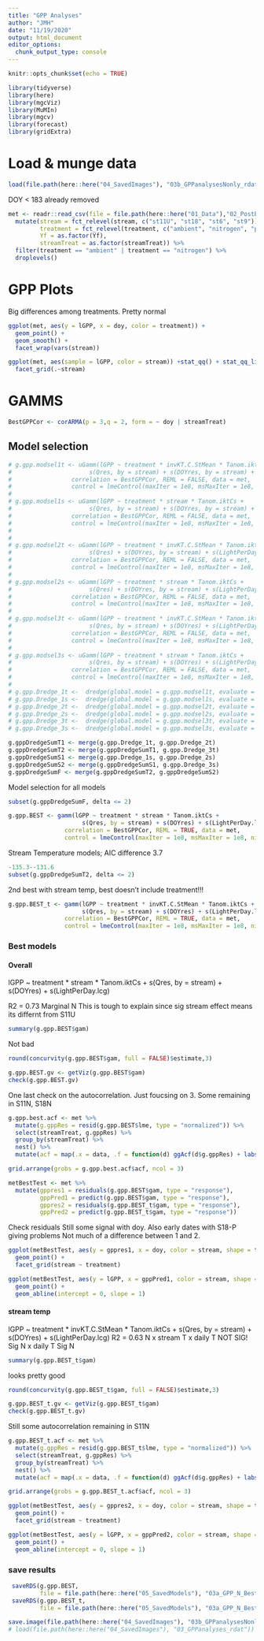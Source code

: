 ```yaml
---
title: "GPP Analyses"
author: "JMH"
date: "11/19/2020"
output: html_document
editor_options: 
  chunk_output_type: console
---
```


```r
knitr::opts_chunk$set(echo = TRUE)
```

```r
library(tidyverse)
library(here)
library(mgcViz)
library(MuMIn)
library(mgcv)
library(forecast)
library(gridExtra)
```

# Load & munge data
```r
load(file.path(here::here("04_SavedImages"), "03b_GPPanalysesNonly_rdat"))
```


DOY < 183 already removed
```r
met <- readr::read_csv(file = file.path(here::here("01_Data"),"02_PostERmet.csv")) %>% 
  mutate(stream = fct_relevel(stream, c("st11U", "st18", "st6", "st9")),
         treatment = fct_relevel(treatment, c("ambient", "nitrogen", "phosphorus")),
         Yf = as.factor(Yf),
         streamTreat = as.factor(streamTreat)) %>% 
  filter(treatment == "ambient" | treatment == "nitrogen") %>% 
  droplevels()
```

# GPP Plots
Big differences among treatments. Pretty normal
```r
ggplot(met, aes(y = lGPP, x = doy, color = treatment)) +
  geom_point() +
  geom_smooth() +
  facet_wrap(vars(stream))
```

```r
ggplot(met, aes(sample = lGPP, color = stream)) +stat_qq() + stat_qq_line() +
  facet_grid(.~stream)
```

# GAMMS


```r
BestGPPCor <- corARMA(p = 3,q = 2, form = ~ doy | streamTreat)
```



## Model selection
```r
# g.gpp.modsel1t <- uGamm(lGPP ~ treatment * invKT.C.StMean * Tanom.iktCs +
#                      s(Qres, by = stream) + s(DOYres, by = stream) + s(LightPerDay.lcg),
#                 correlation = BestGPPCor, REML = FALSE, data = met,
#                 control = lmeControl(maxIter = 1e8, msMaxIter = 1e8, niterEM = 1000), class = "gamm")
# 
# g.gpp.modsel1s <- uGamm(lGPP ~ treatment * stream * Tanom.iktCs +
#                      s(Qres, by = stream) + s(DOYres, by = stream) + s(LightPerDay.lcg),
#                 correlation = BestGPPCor, REML = FALSE, data = met,
#                 control = lmeControl(maxIter = 1e8, msMaxIter = 1e8, niterEM = 1000), class = "gamm")
# 
# 
# g.gpp.modsel2t <- uGamm(lGPP ~ treatment * invKT.C.StMean * Tanom.iktCs +
#                      s(Qres) + s(DOYres, by = stream) + s(LightPerDay.lcg),
#                 correlation = BestGPPCor, REML = FALSE, data = met,
#                 control = lmeControl(maxIter = 1e8, msMaxIter = 1e8, niterEM = 1000), class = "gamm")
# 
# g.gpp.modsel2s <- uGamm(lGPP ~ treatment * stream * Tanom.iktCs +
#                      s(Qres) + s(DOYres, by = stream) + s(LightPerDay.lcg),
#                 correlation = BestGPPCor, REML = FALSE, data = met,
#                 control = lmeControl(maxIter = 1e8, msMaxIter = 1e8, niterEM = 1000), class = "gamm")
# 
# g.gpp.modsel3t <- uGamm(lGPP ~ treatment * invKT.C.StMean * Tanom.iktCs +
#                      s(Qres, by = stream) + s(DOYres) + s(LightPerDay.lcg),
#                 correlation = BestGPPCor, REML = FALSE, data = met,
#                 control = lmeControl(maxIter = 1e8, msMaxIter = 1e8, niterEM = 1000), class = "gamm")
# 
# g.gpp.modsel3s <- uGamm(lGPP ~ treatment * stream * Tanom.iktCs +
#                      s(Qres, by = stream) + s(DOYres) + s(LightPerDay.lcg),
#                 correlation = BestGPPCor, REML = FALSE, data = met,
#                 control = lmeControl(maxIter = 1e8, msMaxIter = 1e8, niterEM = 1000), class = "gamm")
# 
# g.gpp.Dredge_1t <-  dredge(global.model = g.gpp.modsel1t, evaluate = TRUE, rank = AIC)
# g.gpp.Dredge_1s <-  dredge(global.model = g.gpp.modsel1s, evaluate = TRUE, rank = AIC)
# g.gpp.Dredge_2t <-  dredge(global.model = g.gpp.modsel2t, evaluate = TRUE, rank = AIC)
# g.gpp.Dredge_2s <-  dredge(global.model = g.gpp.modsel2s, evaluate = TRUE, rank = AIC)
# g.gpp.Dredge_3t <-  dredge(global.model = g.gpp.modsel3t, evaluate = TRUE, rank = AIC)
# g.gpp.Dredge_3s <-  dredge(global.model = g.gpp.modsel3s, evaluate = TRUE, rank = AIC)
```


```r
g.gppDredgeSumT1 <- merge(g.gpp.Dredge_1t, g.gpp.Dredge_2t)
g.gppDredgeSumT2 <- merge(g.gppDredgeSumT1, g.gpp.Dredge_3t)
g.gppDredgeSumS1 <- merge(g.gpp.Dredge_1s, g.gpp.Dredge_2s)
g.gppDredgeSumS2 <- merge(g.gppDredgeSumS1, g.gpp.Dredge_3s)
g.gppDredgeSumF <- merge(g.gppDredgeSumT2, g.gppDredgeSumS2)
```

Model selection for all models
```r
subset(g.gppDredgeSumF, delta <= 2)
```

```r
g.gpp.BEST <- gamm(lGPP ~ treatment * stream * Tanom.iktCs + 
                     s(Qres, by = stream) + s(DOYres) + s(LightPerDay.lcg),
                correlation = BestGPPCor, REML = TRUE, data = met,
                control = lmeControl(maxIter = 1e8, msMaxIter = 1e8, niterEM = 1000))
```

Stream Temperature models; AIC difference 3.7
```r
-135.3--131.6
subset(g.gppDredgeSumT2, delta <= 2)
```

2nd best with stream temp, best doesn't include treatment!!!
```r
g.gpp.BEST_t <- gamm(lGPP ~ treatment * invKT.C.StMean * Tanom.iktCs +
                     s(Qres, by = stream) + s(DOYres) + s(LightPerDay.lcg),
                correlation = BestGPPCor, REML = TRUE, data = met,
                control = lmeControl(maxIter = 1e8, msMaxIter = 1e8, niterEM = 1000))
```

### Best models
#### Overall
 
lGPP ~ treatment * stream * Tanom.iktCs + s(Qres, by = stream) + 
    s(DOYres) + s(LightPerDay.lcg)

R2 = 0.73
Marginal N
This is tough to explain since sig stream effect means its differnt from S11U

```r
summary(g.gpp.BEST$gam)
```

Not bad
```r
round(concurvity(g.gpp.BEST$gam, full = FALSE)$estimate,3)
```

```r
g.gpp.BEST.gv <- getViz(g.gpp.BEST$gam)
check(g.gpp.BEST.gv)
```



One last check on the autocorrelation. Just foucsing on 3. Some remaining in S11N, S18N

```r
g.gpp.best.acf <- met %>%
  mutate(g.gppRes = resid(g.gpp.BEST$lme, type = "normalized")) %>%
  select(streamTreat, g.gppRes) %>%
  group_by(streamTreat) %>%
  nest() %>%
  mutate(acf = map(.x = data, .f = function(d) ggAcf(d$g.gppRes) + labs(title = streamTreat)))
```

```r
grid.arrange(grobs = g.gpp.best.acf$acf, ncol = 3)
```


```r
metBestTest <- met %>% 
  mutate(gppres1 = residuals(g.gpp.BEST$gam, type = "response"),
         gppPred1 = predict(g.gpp.BEST$gam, type = "response"),
         gppres2 = residuals(g.gpp.BEST_t$gam, type = "response"),
         gppPred2 = predict(g.gpp.BEST_t$gam, type = "response"))
```


 Check residuals
Still some signal with doy. Also early dates with S18-P giving problems
Not much of a difference between 1 and 2.
```r
ggplot(metBestTest, aes(y = gppres1, x = doy, color = stream, shape = treatment)) +
  geom_point() +
  facet_grid(stream ~ treatment) 
```

```r
ggplot(metBestTest, aes(y = lGPP, x = gppPred1, color = stream, shape = treatment)) +
  geom_point() +
  geom_abline(intercept = 0, slope = 1)
```


#### stream temp


lGPP ~ treatment * invKT.C.StMean * Tanom.iktCs + s(Qres, by = stream) + 
    s(DOYres) + s(LightPerDay.lcg)
R2 = 0.63
N x stream T x daily T NOT SIG!
Sig N x daily T
Sig N
```r
summary(g.gpp.BEST_t$gam)
```

looks pretty good
```r
round(concurvity(g.gpp.BEST_t$gam, full = FALSE)$estimate,3)
```

```r
g.gpp.BEST_t.gv <- getViz(g.gpp.BEST_t$gam)
check(g.gpp.BEST_t.gv)
```

Still some autocorrelation remaining in S11N
```r
g.gpp.BEST_t.acf <- met %>% 
  mutate(g.gppRes = resid(g.gpp.BEST_t$lme, type = "normalized")) %>% 
  select(streamTreat, g.gppRes) %>% 
  group_by(streamTreat) %>% 
  nest() %>% 
  mutate(acf = map(.x = data, .f = function(d) ggAcf(d$g.gppRes) + labs(title = streamTreat)))
```

```r
grid.arrange(grobs = g.gpp.BEST_t.acf$acf, ncol = 3)
```

```r
ggplot(metBestTest, aes(y = gppres2, x = doy, color = stream, shape = treatment)) +
  geom_point() +
  facet_grid(stream ~ treatment) 
```


```r
ggplot(metBestTest, aes(y = lGPP, x = gppPred2, color = stream, shape = treatment)) +
  geom_point() +
  geom_abline(intercept = 0, slope = 1)
```



### save results
```r
 saveRDS(g.gpp.BEST,
         file = file.path(here::here("05_SavedModels"), "03a_GPP_N_Best.rds"))
 saveRDS(g.gpp.BEST_t,
         file = file.path(here::here("05_SavedModels"), "03a_GPP_N_BestTemp.rds"))
```




```r
save.image(file.path(here::here("04_SavedImages"), "03b_GPPanalysesNonly_rdat"))
# load(file.path(here::here("04_SavedImages"), "03_GPPanalyses_rdat"))
```

